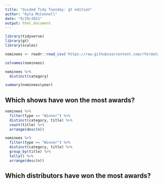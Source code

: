 ```yaml
---
title: "Guided Tidy Tuesday: gt edition"
author: "Kyla McConnell"
date: "9/29/2021"
output: html_document
---
```


```r
library(tidyverse)
library(gt)
library(scales)

nominees <- readr::read_csv('https://raw.githubusercontent.com/rfordatascience/tidytuesday/master/data/2021/2021-09-21/nominees.csv')
```

```r
colnames(nominees)
```

```r
nominees %>% 
  distinct(category)
```

```r
summary(nominees$year)
```

## Which shows have won the most awards?
```r
nominees %>% 
  filter(type == "Winner") %>% 
  distinct(category, title) %>% 
  count(title) %>% 
  arrange(desc(n))

nominees %>% 
  filter(type == "Winner") %>% 
  distinct(category, title) %>% 
  group_by(title) %>% 
  tally() %>% 
  arrange(desc(n))
```

## Which distributors have won the most awards?
```r

```


